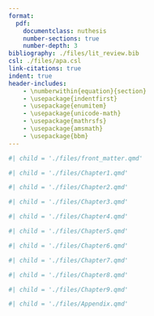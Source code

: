 ```yaml
---
format: 
  pdf:
    documentclass: nuthesis
    number-sections: true
    number-depth: 3
bibliography: ./files/lit_review.bib
csl: ./files/apa.csl 
link-citations: true  
indent: true
header-includes: 
    - \numberwithin{equation}{section}
    - \usepackage{indentfirst}
    - \usepackage{enumitem}
    - \usepackage{unicode-math}
    - \usepackage{mathrsfs}
    - \usepackage{amsmath}
    - \usepackage{bbm}
---
```


<!-- Front matter: title page, abstract, acknowledgements, table of contents,... -->
```r
#| child = './files/front_matter.qmd'
``` 

<!-- Dissertation body -->
```r
#| child = './files/Chapter1.qmd'
```

```r
#| child = './files/Chapter2.qmd'
```

```r
#| child = './files/Chapter3.qmd'
```

```r
#| child = './files/Chapter4.qmd'
```

```r
#| child = './files/Chapter5.qmd'
```

```r
#| child = './files/Chapter6.qmd'
```

```r
#| child = './files/Chapter7.qmd'
```

```r
#| child = './files/Chapter8.qmd'
```

```r
#| child = './files/Chapter9.qmd'
```

\clearpage

<!-- References -->
\chapter*{References} 

::: {#refs}
:::

<!-- Appendix -->
```r
#| child = './files/Appendix.qmd'
```



